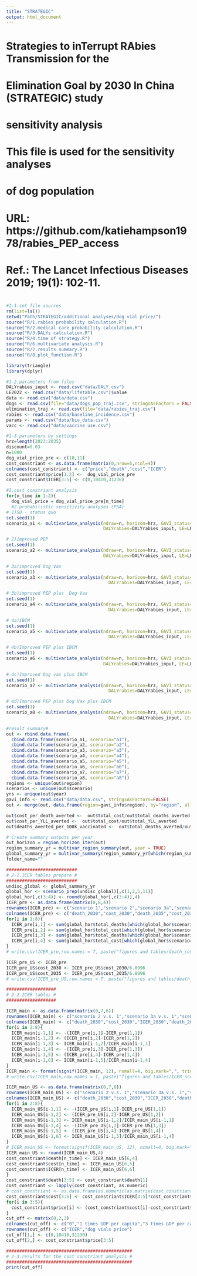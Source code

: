 ```yaml
---
title: "STRATEGIC"
output: html_document
---
```


#################################################################
#                                                               #
#  Strategies to inTerrupt RAbies Transmission for the          #
#  Elimination Goal by 2030 In China (STRATEGIC) study          #
#                                                               #        
#  sensitivity analysis                                         #
#  This file is used for the sensitivity analyses               #
#  of dog population                                            #
#  URL: https://github.com/katiehampson1978/rabies_PEP_access   #
#  Ref.: The Lancet Infectious Diseases 2019; 19(1): 102-11.    #
#                                                               #
#################################################################


```r
#1-1.set file sources
rm(list=ls())
setwd("Path/STRATEGIC/additional analyses/dog vial price/")
source("R/1.rabies probability calculation.R")
source("R/2.medical care probability calculation.R")
source("R/3.DALYs calculation.R")
source("R/4.time of strategy.R")
source("R/6.multivariate analysis.R")
source("R/7.results summary.R")
source("R/8.plot_function.R")
```


```r
library(triangle)
library(dplyr)
```


```r
#1-2.parameters from files
DALYrabies_input <- read.csv("data/DALY.csv")
LE2022 <- read.csv("data/lifetable.csv")$value
data <- read.csv("data/data.csv")
dogs <- read.csv(file="data/dogs_pop_traj.csv", stringsAsFactors = FALSE)
elimination_traj <- read.csv(file="data/rabies_traj.csv")
rabies <- read.csv("data/baseline_incidence.csv")
params <- read.csv("data/bio_data.csv")
vacc <- read.csv("data/vaccine_use.csv")

#1-3.parameters by settings
hrz=length(2023:2035)
discount=0.03
n=1000
dog_vial_price_pre <- c(10,11)
cost_constriant <- as.data.frame(matrix(0,nrow=5,ncol=4))
colnames(cost_constriant) <- c("price","death","cost","ICER")
cost_constriant$price[1:2] <-  dog_vial_price_pre
cost_constriant$ICER[3:5] <- c(0,10410,31230)
```


```r
#2.cost constriant analysis
for(n_time in 1:2){
  dog_vial_price = dog_vial_price_pre[n_time]
  #2.probabilistic sensitivity analyses (PSA)
# 1)SQ - status quo
set.seed(1)
scenario_a1 <- multivariate_analysis(ndraw=n, horizon=hrz, GAVI_status="none", DogVax_TF=F, VaxRegimen="Updated TRC",
                                     DALYrabies=DALYrabies_input, LE=LE2022, RIG_status="high risk", discount=discount, breaks="5yr", IBCM=FALSE)

# 2)improved PEP
set.seed(1)
scenario_a2 <- multivariate_analysis(ndraw=n, horizon=hrz, GAVI_status="base", DogVax_TF=F, VaxRegimen="Updated TRC",
                                     DALYrabies=DALYrabies_input, LE=LE2022, RIG_status="high risk", discount=discount, breaks="5yr", IBCM=FALSE)

# 3a)improved Dog Vax
set.seed(1)
scenario_a3 <- multivariate_analysis(ndraw=n, horizon=hrz, GAVI_status="none", DogVax_TF=T, VaxRegimen="Updated TRC",
                                       DALYrabies=DALYrabies_input, LE=LE2022, RIG_status="high risk", discount=discount, breaks="5yr", IBCM=FALSE)

# 3b)improved PEP plus  Dog Vax
set.seed(1)
scenario_a4 <- multivariate_analysis(ndraw=n, horizon=hrz, GAVI_status="base", DogVax_TF=T, VaxRegimen="Updated TRC",
                                       DALYrabies=DALYrabies_input, LE=LE2022, RIG_status="high risk", discount=discount, breaks="5yr", IBCM=FALSE)

# 4a)IBCM
set.seed(1)
scenario_a5 <- multivariate_analysis(ndraw=n, horizon=hrz, GAVI_status="none", DogVax_TF=F, VaxRegimen="Updated TRC",
                                       DALYrabies=DALYrabies_input, LE=LE2022, RIG_status="high risk", discount=discount, breaks="5yr", IBCM=TRUE)

# 4b)Improved PEP plus IBCM
set.seed(1)
scenario_a6 <- multivariate_analysis(ndraw=n, horizon=hrz, GAVI_status="base", DogVax_TF=F, VaxRegimen="Updated TRC",
                                     DALYrabies=DALYrabies_input, LE=LE2022, RIG_status="high risk", discount=discount, breaks="5yr", IBCM=TRUE)

# 4c)Improved Dog vax plus IBCM
set.seed(1)
scenario_a7 <- multivariate_analysis(ndraw=n, horizon=hrz, GAVI_status="none", DogVax_TF=T, VaxRegimen="Updated TRC",
                                       DALYrabies=DALYrabies_input, LE=LE2022, RIG_status="high risk", discount=discount, breaks="5yr", IBCM=TRUE)

# 4d)Improved PEP plus Dog Vax plus IBCM
set.seed(1)
scenario_a8 <- multivariate_analysis(ndraw=n, horizon=hrz, GAVI_status="base", DogVax_TF=T, VaxRegimen="Updated TRC",
                                       DALYrabies=DALYrabies_input, LE=LE2022, RIG_status="high risk", discount=discount, breaks="5yr", IBCM=TRUE)

#result summary#
out <- rbind.data.frame(
  cbind.data.frame(scenario_a1, scenario="a1"),
  cbind.data.frame(scenario_a2, scenario="a2"),
  cbind.data.frame(scenario_a3, scenario="a3"),
  cbind.data.frame(scenario_a4, scenario="a4"),
  cbind.data.frame(scenario_a5, scenario="a5"),
  cbind.data.frame(scenario_a6, scenario="a6"),
  cbind.data.frame(scenario_a7, scenario="a7"),
  cbind.data.frame(scenario_a8, scenario="a8"))
regions <- unique(out$region)
scenarios <- unique(out$scenario)
yrs <- unique(out$year)
gavi_info <- read.csv("data/data.csv", stringsAsFactors=FALSE)
out <- merge(out, data.frame(region=gavi_info$region), by="region", all.x=TRUE)

out$cost_per_death_averted <-  out$total_cost/out$total_deaths_averted
out$cost_per_YLL_averted <-  out$total_cost/out$total_YLL_averted
out$deaths_averted_per_100k_vaccinated <-  out$total_deaths_averted/out$vaccinated/100000

# Create summary outputs per year
out_horizon = region_horizon_iter(out)
region_summary_yr = multivar_region_summary(out, year = TRUE)
global_summary_yr = multivar_summary(region_summary_yr[which(region_summary_yr$region=="China"),], year=TRUE, setting="global")
folder_name=""

###########################
# 2-1.ICER tables prepare #
###########################
undisc_global <- global_summary_yr
global_hor <- scenario_prep(undisc_global)[,c(1,2,5,11)]
global_hor[,c(3:4)] <- round(global_hor[,c(3:4)],4)
ICER_pre <- as.data.frame(matrix(0,8,4))
rownames(ICER_pre) <- c("scenario 1","scenario 2","scenario 3a","scenario 3b","scenario 4a","scenario 4b","scenario 4c","scenario 4d")
colnames(ICER_pre) <- c("death_2030","cost_2030","death_2035","cost_2035")
for(i in 1:8){
  ICER_pre[i,1] <- sum(global_hor$total_deaths[which(global_hor$scenario==i)][1:8])
  ICER_pre[i,2] <- sum(global_hor$total_cost[which(global_hor$scenario==i)][1:8])
  ICER_pre[i,3] <- sum(global_hor$total_deaths[which(global_hor$scenario==i)])
  ICER_pre[i,4] <- sum(global_hor$total_cost[which(global_hor$scenario==i)])
}
# write.csv(ICER_pre,row.names = T, paste("figures and tables/death_cost_scenario.csv"))

ICER_pre_US <- ICER_pre
ICER_pre_US$cost_2030 <- ICER_pre_US$cost_2030/6.8996
ICER_pre_US$cost_2035 <- ICER_pre_US$cost_2035/6.8996
# write.csv(ICER_pre_US,row.names = T, paste("figures and tables/death_cost_scenario_US.csv"))

###################
# 2-2.ICER tables #
###################

ICER_main <- as.data.frame(matrix(0,7,6))
rownames(ICER_main) <- c("scenario 2 v.s. 1","scenario 3a v.s. 1","scenario3b v.s. 1","scenario4a v.s. 1","scenario 4b v.s. 1","scenario 4c v.s. 1","scenario 4d v.s. 1")
colnames(ICER_main) <- c("death_2030","cost_2030","ICER_2030","death_2035","cost_2035","ICER_2035")
for(i in 2:8){
  ICER_main[i-1,1] <- -(ICER_pre[i,1]-ICER_pre[1,1])
  ICER_main[i-1,2] <- (ICER_pre[i,2]-ICER_pre[1,2])
  ICER_main[i-1,3] <- ICER_main[i-1,2]/ICER_main[i-1,1]
  ICER_main[i-1,4] <- -(ICER_pre[i,3]-ICER_pre[1,3])
  ICER_main[i-1,5] <- (ICER_pre[i,4]-ICER_pre[1,4])
  ICER_main[i-1,6] <- ICER_main[i-1,5]/ICER_main[i-1,4]
}
ICER_main <- format(signif(ICER_main, 12), nsmall=4, big.mark=",", trim=TRUE)
# write.csv(ICER_main,row.names = T, paste("figures and tables/ICER_scenario.csv"))

ICER_main_US <- as.data.frame(matrix(0,7,6))
rownames(ICER_main_US) <- c("scenario 2 v.s. 1","scenario 3a v.s. 1","scenario3b v.s. 1","scenario4a v.s. 1","scenario 4b v.s. 1","scenario 4c v.s. 1","scenario 4d v.s. 1")
colnames(ICER_main_US) <- c("death_2030","cost_2030","ICER_2030","death_2035","cost_2035","ICER_2035")
for(i in 2:8){
  ICER_main_US[i-1,1] <- -(ICER_pre_US[i,1]-ICER_pre_US[1,1])
  ICER_main_US[i-1,2] <- (ICER_pre_US[i,2]-ICER_pre_US[1,2])
  ICER_main_US[i-1,3] <- ICER_main_US[i-1,2]/ICER_main_US[i-1,1]
  ICER_main_US[i-1,4] <- -(ICER_pre_US[i,3]-ICER_pre_US[1,3])
  ICER_main_US[i-1,5] <- (ICER_pre_US[i,4]-ICER_pre_US[1,4])
  ICER_main_US[i-1,6] <- ICER_main_US[i-1,5]/ICER_main_US[i-1,4]
}
# ICER_main_US <- format(signif(ICER_main_US, 12), nsmall=4, big.mark=",", trim=TRUE)
ICER_main_US <- round(ICER_main_US,4)
cost_constriant$death[n_time] <- ICER_main_US[6,4]
cost_constriant$cost[n_time] <- ICER_main_US[6,5]
cost_constriant$ICER[n_time] <- ICER_main_US[6,6]
}
cost_constriant$death[3:5] <- cost_constriant$death[1]
cost_constriant <- lapply(cost_constriant, as.numeric)
# cost_constriant <- as.data.frame(as.numeric(as.matrix(cost_constriant)))
cost_constriant$cost[3:5] <- cost_constriant$ICER[3:5]*cost_constriant$death[1]
for(i in 3:5){
  cost_constriant$price[i] <- (cost_constriant$cost[i]-cost_constriant$cost[1])/(cost_constriant$cost[2]-cost_constriant$cost[1])+cost_constriant$price[1]
}
cut_off <- matrix(0,2,3)
colnames(cut_off) <- c("0","1 times GDP per capita","3 times GDP per capita")
rownames(cut_off) <- c("ICER","dog vials price")
cut_off[1,] <- c(0,10410,31230)
cut_off[2,] <- cost_constriant$price[3:5]

################################################
# 2-3.results for the cost constriant analysis #
################################################
print(cut_off)
```

